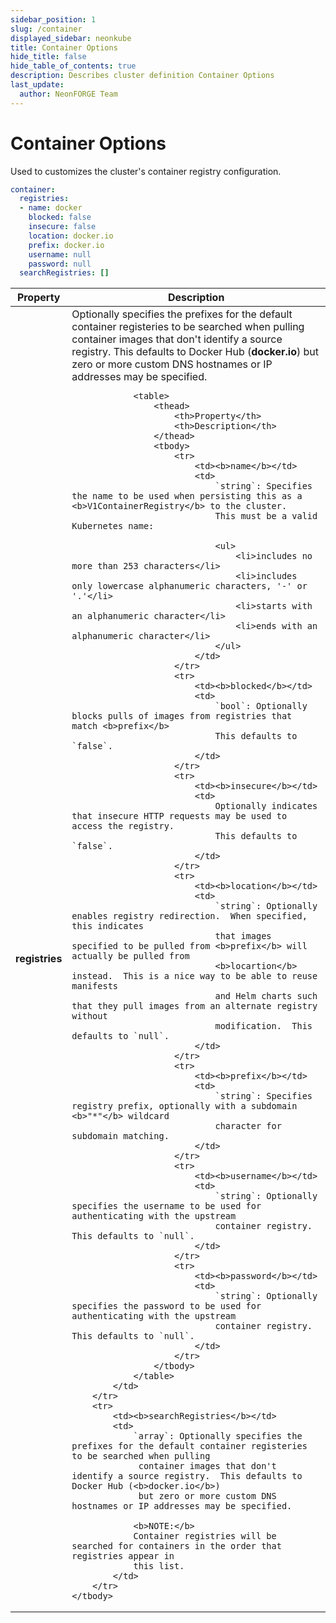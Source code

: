 ```yaml
---
sidebar_position: 1
slug: /container
displayed_sidebar: neonkube
title: Container Options
hide_title: false
hide_table_of_contents: true
description: Describes cluster definition Container Options
last_update:
  author: NeonFORGE Team
---
```



# Container Options

Used to customizes the cluster's container registry configuration.

```yaml
container:
  registries:
  - name: docker
    blocked: false
    insecure: false
    location: docker.io
    prefix: docker.io
    username: null
    password: null
  searchRegistries: []
```

<table>
	<thead>
		<th>Property</th>
		<th>Description</th>
	</thead>
	<tbody>
		<tr>
			<td><b>registries</b></td>
			<td>
				Optionally specifies the prefixes for the default container registeries to be searched when pulling
				container images that don't identify a source registry.  This defaults to Docker Hub (<b>docker.io</b>)
				but zero or more custom DNS hostnames or IP addresses may be specified.

				<table>
					<thead>
						<th>Property</th>
						<th>Description</th>
					</thead>
					<tbody>
						<tr>
							<td><b>name</b></td>
							<td>
								`string`: Specifies the name to be used when persisting this as a <b>V1ContainerRegistry</b> to the cluster.
								This must be a valid Kubernetes name:

								<ul>
									<li>includes no more than 253 characters</li>
									<li>includes only lowercase alphanumeric characters, '-' or '.'</li>
									<li>starts with an alphanumeric character</li>
									<li>ends with an alphanumeric character</li>
								</ul>
							</td>
						</tr>
						<tr>
							<td><b>blocked</b></td>
							<td>
								`bool`: Optionally blocks pulls of images from registries that match <b>prefix</b>  
								This defaults to `false`.
							</td>
						</tr>
						<tr>
							<td><b>insecure</b></td>
							<td>
								Optionally indicates that insecure HTTP requests may be used to access the registry.
								This defaults to `false`.
							</td>
						</tr>
						<tr>
							<td><b>location</b></td>
							<td>
								`string`: Optionally enables registry redirection.  When specified, this indicates
								that images  specified to be pulled from <b>prefix</b> will actually be pulled from 
								<b>locartion</b> instead.  This is a nice way to be able to reuse manifests
								and Helm charts such that they pull images from an alternate registry without
								modification.  This defaults to `null`.
							</td>
						</tr>
						<tr>
							<td><b>prefix</b></td>
							<td>
								`string`: Specifies registry prefix, optionally with a subdomain <b>"*"</b> wildcard 
								character for subdomain matching.
							</td>
						</tr>
						<tr>
							<td><b>username</b></td>
							<td>
								`string`: Optionally specifies the username to be used for authenticating with the upstream
								container registry.  This defaults to `null`.
							</td>
						</tr>
						<tr>
							<td><b>password</b></td>
							<td>
								`string`: Optionally specifies the password to be used for authenticating with the upstream
                                container registry.  This defaults to `null`.
							</td>
						</tr>
					</tbody>
				</table>
			</td>
		</tr>
		<tr>
			<td><b>searchRegistries</b></td>
			<td>
				`array`: Optionally specifies the prefixes for the default container registeries to be searched when pulling
			     container images that don't identify a source registry.  This defaults to Docker Hub (<b>docker.io</b>)
				 but zero or more custom DNS hostnames or IP addresses may be specified.
         
				<b>NOTE:</b>
				Container registries will be searched for containers in the order that registries appear in
				this list.
			</td>
		</tr>
	</tbody>
</table>
